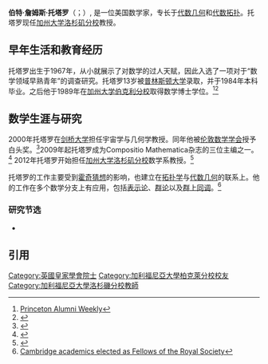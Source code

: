 {{Orphan|time=2017-08-28T02:25:28+00:00}}

'''伯特·詹姆斯·托塔罗'''（{{lang-en|Burt James Totaro}}；{{bd|1967年|}}）, 是一位美国数学家，专长于[[代数几何|代数几何]]和[[代数拓扑|代数拓扑]]。托塔罗现任[[加州大学洛杉矶分校|加州大学洛杉矶分校]]教授。

== 早年生活和教育经历 ==
托塔罗出生于1967年，从小就展示了对数学的过人天赋，因此入选了一项对于“数学领域早熟青年”的调查研究。托塔罗13岁被[[普林斯顿大学|普林斯顿大学]]录取，并于1984年本科毕业。之后他于1989年在[[加州大學柏克萊分校|加州大学伯克利分校]]取得数学博士学位。<ref>[https://books.google.com/books?id=AxNbAAAAYAAJ&pg=PA54 Princeton Alumni Weekly]</ref><ref>{{Cite web |url=http://genealogy.math.ndsu.nodak.edu/html/id.phtml?id=32036 |title=Mathematics Genealogy Project |accessdate=2017-02-07 |archive-date=2006-09-15 |archive-url=https://web.archive.org/web/20060915074052/http://genealogy.math.ndsu.nodak.edu/html/id.phtml?id=32036 |dead-url=no }}</ref>

== 数学生涯与研究 ==
2000年托塔罗在[[剑桥大学|剑桥大学]]担任宇宙学与几何学教授。同年他被[[倫敦數學學會|伦敦数学学会]]授予白头奖。<ref>{{Cite web|url=http://www.admin.cam.ac.uk/news/dp/2009051501|title=Cambridge academics elected as Fellows of the Royal Society|accessdate=2009-05-16|date=2009-05-16|publisher=Cambridge University news|archive-url=https://web.archive.org/web/20090521091552/http://www.admin.cam.ac.uk/news/dp/2009051501|archive-date=2009-05-21|dead-url=yes}}</ref>2009年起托塔罗成为Compositio Mathematica杂志的三位主编之一。<ref>{{Cite web|url=http://www.compositio.nl/editors.html|title=Editorial Board of Compositio Mathematica|accessdate=2017-02-07|archive-date=2016-06-25|archive-url=https://web.archive.org/web/20160625033630/https://compositio.nl/editors.html|dead-url=no}}</ref> 2012年托塔罗开始担任[[加州大学洛杉矶分校|加州大学洛杉矶分校]]数学系教授。<ref>{{Cite web|url=http://www.math.ucla.edu/sites/default/files/newsletter/nl2012.pdf|title=UCLA Department of Mathematics newsletter|accessdate=2017-02-07|archive-date=2014-05-30|archive-url=https://web.archive.org/web/20140530002705/http://www.math.ucla.edu/sites/default/files/newsletter/nl2012.pdf|dead-url=no}}</ref>

托塔罗的工作主要受到[[霍奇猜想|霍奇猜想]]的影响，也建立在[[拓扑学|拓扑学]]与[[代数几何|代数几何]]的联系上。他的工作在多个数学分支上有应用，包括[[表示论|表示论]]、[[群论|群论]]以及[[群上同調|群上同调]]。<ref>[http://www.cambridgenetwork.co.uk/news/article/default.aspx?objid=59488 Cambridge academics elected as Fellows of the Royal Society]</ref>

=== 研究节选 ===
* {{Cite book|url=https://www.cambridge.org/9781107015777|title=Group Cohomology and Algebraic Cycles|last=Totaro|first=Burt|publisher=Cambridge University Press|year=2014|isbn=978-1-107-01577-7|location=Cambridge}}

== 引用 ==
{{reflist|35em}}

{{DEFAULTSORT: Totaro, Burt}}
[[Category:英國皇家學會院士|Category:英國皇家學會院士]]
[[Category:加利福尼亞大學柏克萊分校校友|Category:加利福尼亞大學柏克萊分校校友]]
[[Category:加利福尼亞大學洛杉磯分校教師|Category:加利福尼亞大學洛杉磯分校教師]]